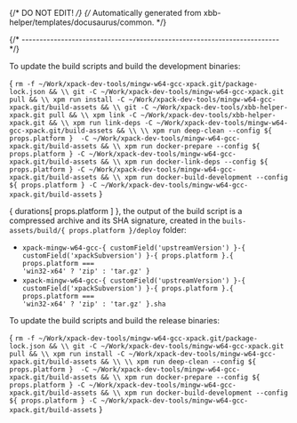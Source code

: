 {/* DO NOT EDIT! */}
{/* Automatically generated from xbb-helper/templates/docusaurus/common. */}




{/* ------------------------------------------------------------------------ */}

To update the build scripts and build the development binaries:

<CodeBlock language="sh"> {
`rm -f ~/Work/xpack-dev-tools/mingw-w64-gcc-xpack.git/package-lock.json && \\
git -C ~/Work/xpack-dev-tools/mingw-w64-gcc-xpack.git pull && \\
xpm run install -C ~/Work/xpack-dev-tools/mingw-w64-gcc-xpack.git/build-assets && \\
git -C ~/Work/xpack-dev-tools/xbb-helper-xpack.git pull && \\
xpm link -C ~/Work/xpack-dev-tools/xbb-helper-xpack.git && \\
xpm run link-deps -C ~/Work/xpack-dev-tools/mingw-w64-gcc-xpack.git/build-assets && \\
\\
xpm run deep-clean --config ${ props.platform }  -C ~/Work/xpack-dev-tools/mingw-w64-gcc-xpack.git/build-assets && \\
xpm run docker-prepare --config ${ props.platform } -C ~/Work/xpack-dev-tools/mingw-w64-gcc-xpack.git/build-assets && \\
xpm run docker-link-deps --config ${ props.platform } -C ~/Work/xpack-dev-tools/mingw-w64-gcc-xpack.git/build-assets && \\
xpm run docker-build-development --config ${ props.platform } -C ~/Work/xpack-dev-tools/mingw-w64-gcc-xpack.git/build-assets`
} </CodeBlock>

{ durations[ props.platform ] }, the output of the build script is a compressed
archive and its SHA signature, created in
the <code>buils-assets/build/{ props.platform }/deploy</code> folder:

* <code>xpack-mingw-w64-gcc-{ customField('upstreamVersion') }-{ customField('xpackSubversion') }-{ props.platform }.{ props.platform === 'win32-x64' ? 'zip' : 'tar.gz' }</code>
* <code>xpack-mingw-w64-gcc-{ customField('upstreamVersion') }-{ customField('xpackSubversion') }-{ props.platform }.{ props.platform === 'win32-x64' ? 'zip' : 'tar.gz' }.sha</code>

To update the build scripts and build the release binaries:

<CodeBlock language="sh"> {
`rm -f ~/Work/xpack-dev-tools/mingw-w64-gcc-xpack.git/package-lock.json && \\
git -C ~/Work/xpack-dev-tools/mingw-w64-gcc-xpack.git pull && \\
xpm run install -C ~/Work/xpack-dev-tools/mingw-w64-gcc-xpack.git/build-assets && \\
\\
xpm run deep-clean --config ${ props.platform }  -C ~/Work/xpack-dev-tools/mingw-w64-gcc-xpack.git/build-assets && \\
xpm run docker-prepare --config ${ props.platform } -C ~/Work/xpack-dev-tools/mingw-w64-gcc-xpack.git/build-assets && \\
xpm run docker-build-development --config ${ props.platform } -C ~/Work/xpack-dev-tools/mingw-w64-gcc-xpack.git/build-assets`
} </CodeBlock>
